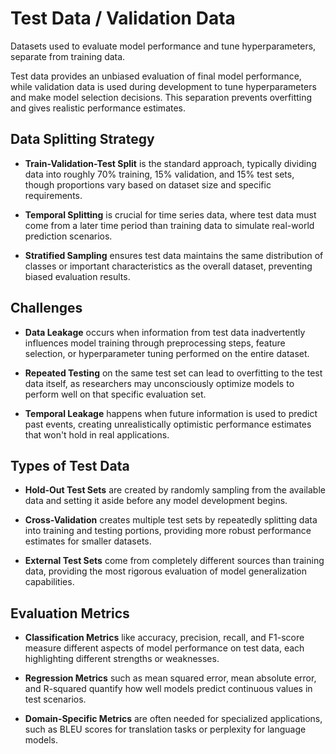 
<StructuredData 
  title="Test Data / Validation Data" 
  description="Datasets used to evaluate model performance and tune hyperparameters, separate from training data. Test data provides an unbiased evaluation of final model performance, while validation data is used during development to tune hyperparameters and make model selection decisions." 
  url="https://ai-glossary.com/T/test-data" 
/>

# Test Data / Validation Data

Datasets used to evaluate model performance and tune hyperparameters, separate from training data.

Test data provides an unbiased evaluation of final model performance, while validation data is used during development to tune hyperparameters and make model selection decisions. This separation prevents overfitting and gives realistic performance estimates.

## Data Splitting Strategy
- **Train-Validation-Test Split** is the standard approach, typically dividing data into roughly 70% training, 15% validation, and 15% test sets, though proportions vary based on dataset size and specific requirements.

- **Temporal Splitting** is crucial for time series data, where test data must come from a later time period than training data to simulate real-world prediction scenarios.

- **Stratified Sampling** ensures test data maintains the same distribution of classes or important characteristics as the overall dataset, preventing biased evaluation results.

## Challenges

- **Data Leakage** occurs when information from test data inadvertently influences model training through preprocessing steps, feature selection, or hyperparameter tuning performed on the entire dataset.

- **Repeated Testing** on the same test set can lead to overfitting to the test data itself, as researchers may unconsciously optimize models to perform well on that specific evaluation set.

- **Temporal Leakage** happens when future information is used to predict past events, creating unrealistically optimistic performance estimates that won't hold in real applications.

## Types of Test Data
- **Hold-Out Test Sets** are created by randomly sampling from the available data and setting it aside before any model development begins.

- **Cross-Validation** creates multiple test sets by repeatedly splitting data into training and testing portions, providing more robust performance estimates for smaller datasets.

- **External Test Sets** come from completely different sources than training data, providing the most rigorous evaluation of model generalization capabilities.

## Evaluation Metrics
- **Classification Metrics** like accuracy, precision, recall, and F1-score measure different aspects of model performance on test data, each highlighting different strengths or weaknesses.

- **Regression Metrics** such as mean squared error, mean absolute error, and R-squared quantify how well models predict continuous values in test scenarios.

- **Domain-Specific Metrics** are often needed for specialized applications, such as BLEU scores for translation tasks or perplexity for language models.